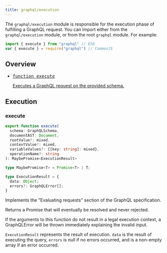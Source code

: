 ```yaml
---
title: graphql/execution
---
```


The `graphql/execution` module is responsible for the execution phase of
fulfilling a GraphQL request. You can import either from the `graphql/execution` module, or from the root `graphql` module. For example:

```js
import { execute } from "graphql" // ES6
var { execute } = require("graphql") // CommonJS
```

## Overview

<ul class="apiIndex">
  <li>
    <a href="#execute">
      <pre>function execute</pre>
      Executes a GraphQL request on the provided schema.
    </a>
  </li>
</ul>

## Execution

### execute

```ts
export function execute(
  schema: GraphQLSchema,
  documentAST: Document,
  rootValue?: mixed,
  contextValue?: mixed,
  variableValues?: {[key: string]: mixed},
  operationName?: string
): MaybePromise<ExecutionResult>

type MaybePromise<T> = Promise<T> | T;

type ExecutionResult = {
  data: Object;
  errors?: GraphQLError[];
}
```

Implements the "Evaluating requests" section of the GraphQL specification.

Returns a Promise that will eventually be resolved and never rejected.

If the arguments to this function do not result in a legal execution context,
a GraphQLError will be thrown immediately explaining the invalid input.

`ExecutionResult` represents the result of execution. `data` is the result of
executing the query, `errors` is null if no errors occurred, and is a
non-empty array if an error occurred.

